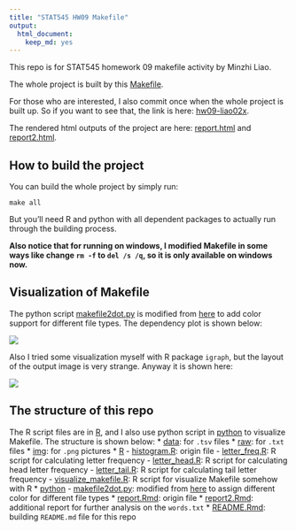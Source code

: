 ```yaml
---
title: "STAT545 HW09 Makefile"
output:
  html_document:
    keep_md: yes
---
```


This repo is for STAT545 homework 09 makefile activity by Minzhi Liao.

The whole project is built by this [Makefile](https://github.com/STAT545-UBC-students/hw09-liao02x/blob/master/Makefile).

For those who are interested, I also commit once when the whole project is built up. So if you want to see that, the link is here: 
[hw09-liao02x](https://github.com/STAT545-UBC-students/hw09-liao02x/tree/ea95fbfc3714ec508a9ad8134da03d8e0b3d82b5).

The rendered html outputs of the project are here: [report.html](https://raw.githack.com/STAT545-UBC-students/hw09-liao02x/master/report.html) and 
[report2.html](https://raw.githack.com/STAT545-UBC-students/hw09-liao02x/master/report2.html).

## How to build the project
You can build the whole project by simply run:

```
make all
```

But you'll need R and python with all dependent packages to actually run through the building process.

**Also notice that for running on windows, I modified Makefile in some ways like change `rm -f` to `del /s /q`, so it is only available on windows now.**

## Visualization of Makefile

The python script [makefile2dot.py](https://github.com/STAT545-UBC-students/hw09-liao02x/blob/master/python/makefile2dot.py) is modified from 
[here](https://github.com/vak/makefile2dot) to add color support for different file types.
The dependency plot is shown below:

![](https://github.com/STAT545-UBC-students/hw09-liao02x/blob/master/img/dependencyplot.png)

Also I tried some visualization myself with R package `igraph`, but the layout of the output image is very strange. Anyway it is shown here:

![](https://github.com/STAT545-UBC-students/hw09-liao02x/blob/master/img/dependencyplotR.png)

## The structure of this repo

The R script files are in [R](https://github.com/STAT545-UBC-students/hw09-liao02x/tree/master/R), 
and I also use python script in [python](https://github.com/STAT545-UBC-students/hw09-liao02x/tree/master/python) to visualize Makefile.
The structure is shown below:
  * [data](https://github.com/STAT545-UBC-students/hw09-liao02x/tree/master/data): for `.tsv` files
  * [raw](https://github.com/STAT545-UBC-students/hw09-liao02x/tree/master/raw): for `.txt` files
  * [img](https://github.com/STAT545-UBC-students/hw09-liao02x/tree/master/img): for `.png` pictures
  * [R](https://github.com/STAT545-UBC-students/hw09-liao02x/tree/master/R)
    - [histogram.R](https://github.com/STAT545-UBC-students/hw09-liao02x/blob/master/R/histogram.R): origin file
    - [letter_freq.R](https://github.com/STAT545-UBC-students/hw09-liao02x/blob/master/R/letter_freq.R): R script for calculating letter frequency
    - [letter_head.R](https://github.com/STAT545-UBC-students/hw09-liao02x/blob/master/R/letter_head.R): R script for calculating head letter frequency
    - [letter_tail.R](https://github.com/STAT545-UBC-students/hw09-liao02x/blob/master/R/letter_tail.R): R script for calculating tail letter frequency
    - [visualize_makefile.R](https://github.com/STAT545-UBC-students/hw09-liao02x/blob/master/R/visual_makefile.R): R script for visualize Makefile somehow with R
  * [python](https://github.com/STAT545-UBC-students/hw09-liao02x/tree/master/python)
    - [makefile2dot.py](https://github.com/STAT545-UBC-students/hw09-liao02x/blob/master/python/makefile2dot.py): modified from [here](https://github.com/vak/makefile2dot) to assign different color for different file types
  * [report.Rmd](https://github.com/STAT545-UBC-students/hw09-liao02x/blob/master/report.rmd): origin file
  * [report2.Rmd](https://github.com/STAT545-UBC-students/hw09-liao02x/blob/master/report2.Rmd): additional report for further analysis on the `words.txt`
  * [README.Rmd](https://github.com/STAT545-UBC-students/hw09-liao02x/blob/master/README.Rmd): building `README.md` file for this repo
